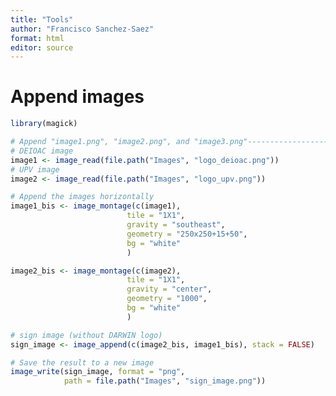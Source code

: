 ```yaml
---
title: "Tools"
author: "Francisco Sanchez-Saez"
format: html
editor: source
---
```


# Append images

```r
library(magick)

```

```r
# Append "image1.png", "image2.png", and "image3.png"------------------------
# DEIOAC image
image1 <- image_read(file.path("Images", "logo_deioac.png"))
# UPV image
image2 <- image_read(file.path("Images", "logo_upv.png"))

# Append the images horizontally
image1_bis <- image_montage(c(image1), 
                          tile = "1X1",
                          gravity = "southeast",
                          geometry = "250x250+15+50",
                          bg = "white"
                          )

image2_bis <- image_montage(c(image2), 
                          tile = "1X1",
                          gravity = "center",
                          geometry = "1000",
                          bg = "white"
                          )

# sign image (without DARWIN logo)
sign_image <- image_append(c(image2_bis, image1_bis), stack = FALSE)

# Save the result to a new image
image_write(sign_image, format = "png",
            path = file.path("Images", "sign_image.png"))

```

